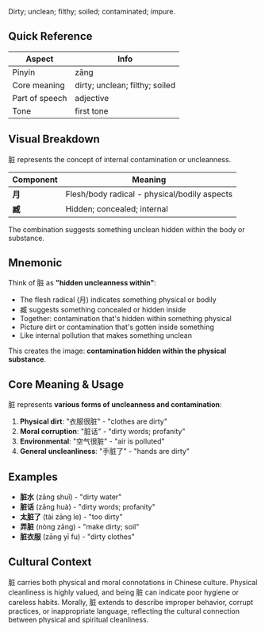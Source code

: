 Dirty; unclean; filthy; soiled; contaminated; impure.

## Quick Reference

| Aspect         | Info                              |
| -------------- | --------------------------------- |
| Pinyin         | zāng                              |
| Core meaning   | dirty; unclean; filthy; soiled    |
| Part of speech | adjective                         |
| Tone           | first tone                        |

## Visual Breakdown

脏 represents the concept of internal contamination or uncleanness.

| Component | Meaning                                        |
| --------- | ---------------------------------------------- |
| **月**    | Flesh/body radical - physical/bodily aspects  |
| **臧**    | Hidden; concealed; internal                   |

The combination suggests something unclean hidden within the body or substance.

## Mnemonic

Think of 脏 as **"hidden uncleanness within"**:

- The flesh radical (月) indicates something physical or bodily
- 臧 suggests something concealed or hidden inside
- Together: contamination that's hidden within something physical
- Picture dirt or contamination that's gotten inside something
- Like internal pollution that makes something unclean

This creates the image: **contamination hidden within the physical substance**.

## Core Meaning & Usage

脏 represents **various forms of uncleanness and contamination**:

1. **Physical dirt**: "衣服很脏" - "clothes are dirty"
2. **Moral corruption**: "脏话" - "dirty words; profanity"
3. **Environmental**: "空气很脏" - "air is polluted"
4. **General uncleanliness**: "手脏了" - "hands are dirty"

## Examples

- **脏水** (zāng shuǐ) - "dirty water"
- **脏话** (zāng huà) - "dirty words; profanity"
- **太脏了** (tài zāng le) - "too dirty"
- **弄脏** (nòng zāng) - "make dirty; soil"
- **脏衣服** (zāng yī fu) - "dirty clothes"

## Cultural Context

脏 carries both physical and moral connotations in Chinese culture. Physical cleanliness is highly valued, and being 脏 can indicate poor hygiene or careless habits. Morally, 脏 extends to describe improper behavior, corrupt practices, or inappropriate language, reflecting the cultural connection between physical and spiritual cleanliness.
